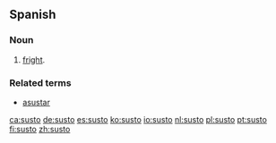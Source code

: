==Spanish==

===Noun===
{{es-noun|m}}

# [[fright]].

===Related terms===
* [[asustar]]

[[ca:susto]]
[[de:susto]]
[[es:susto]]
[[ko:susto]]
[[io:susto]]
[[nl:susto]]
[[pl:susto]]
[[pt:susto]]
[[fi:susto]]
[[zh:susto]]